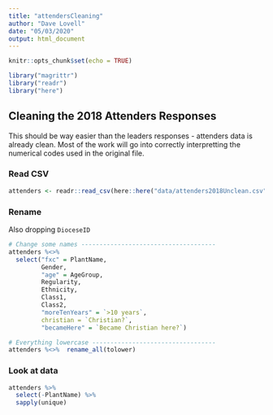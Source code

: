 ```yaml
---
title: "attendersCleaning"
author: "Dave Lovell"
date: "05/03/2020"
output: html_document
---
```


```r
knitr::opts_chunk$set(echo = TRUE)
```
```r
library("magrittr")
library("readr")
library("here")
```
## Cleaning the 2018 Attenders Responses

This should be way easier than the leaders responses - attenders data is already clean. Most of the work will go into correctly interpretting the numerical codes used in the original file.

### Read CSV

```R
attenders <- readr::read_csv(here::here("data/attenders2018Unclean.csv"))
```

### Rename

Also dropping `DioceseID`

```r
# Change some names -------------------------------------
attenders %<>%
  select("fxc" = PlantName,
         Gender,
         "age" = AgeGroup,
         Regularity,
         Ethnicity,
         Class1,
         Class2,
         "moreTenYears" = `>10 years`,
         christian = `Christian?`,
         "becameHere" = `Became Christian here?`)

# Everything lowercase ----------------------------------
attenders %<>%  rename_all(tolower)
```

### Look at data

```r
attenders %>%
  select(-PlantName) %>%
  sapply(unique)
```